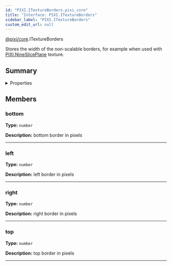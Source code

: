 ```yaml
---
id: "PIXI.ITextureBorders.pixi_core"
title: "Interface: PIXI.ITextureBorders"
sidebar_label: "PIXI.ITextureBorders"
custom_edit_url: null
---
```



<div class="package-name">

[@pixi/core](../modules/pixi_core).ITextureBorders

</div>


Stores the width of the non-scalable borders, for example when used with [PIXI.NineSlicePlane](../classes/PIXI.NineSlicePlane.pixi_mesh_extras) texture.



        

## Summary

<details><summary>Properties</summary>
<p>

| Name   | Type                | Description             |
| ------ | ------------------- | ----------------------- |
| bottom | <code>number</code> | bottom border in pixels |
| left   | <code>number</code> | left border in pixels   |
| right  | <code>number</code> | right border in pixels  |
| top    | <code>number</code> | top border in pixels    |

</p>
</details>
    




## Members
<article>

### bottom 
**Type:** <code>number</code>

**Description:** bottom border in pixels

</article>


---------------------------------------

<article>

### left 
**Type:** <code>number</code>

**Description:** left border in pixels

</article>


---------------------------------------

<article>

### right 
**Type:** <code>number</code>

**Description:** right border in pixels

</article>


---------------------------------------

<article>

### top 
**Type:** <code>number</code>

**Description:** top border in pixels

</article>


---------------------------------------



  